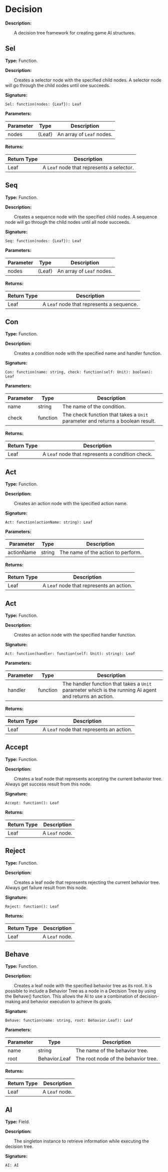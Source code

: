 
# Decision

**Description:**

&emsp;&emsp;A decision tree framework for creating game AI structures.

## Sel

**Type:** Function.

**Description:**

&emsp;&emsp;Creates a selector node with the specified child nodes.
A selector node will go through the child nodes until one succeeds.

**Signature:**
```tl
Sel: function(nodes: {Leaf}): Leaf
```

**Parameters:**

| Parameter | Type | Description |
| --- | --- | --- |
| nodes | {Leaf} | An array of `Leaf` nodes. |

**Returns:**

| Return Type | Description |
| --- | --- |
| Leaf | A `Leaf` node that represents a selector. |

## Seq

**Type:** Function.

**Description:**

&emsp;&emsp;Creates a sequence node with the specified child nodes.
A sequence node will go through the child nodes until all node succeeds.

**Signature:**
```tl
Seq: function(nodes: {Leaf}): Leaf
```

**Parameters:**

| Parameter | Type | Description |
| --- | --- | --- |
| nodes | {Leaf} | An array of `Leaf` nodes. |

**Returns:**

| Return Type | Description |
| --- | --- |
| Leaf | A `Leaf` node that represents a sequence. |

## Con

**Type:** Function.

**Description:**

&emsp;&emsp;Creates a condition node with the specified name and handler function.

**Signature:**
```tl
Con: function(name: string, check: function(self: Unit): boolean): Leaf
```

**Parameters:**

| Parameter | Type | Description |
| --- | --- | --- |
| name | string | The name of the condition. |
| check | function | The check function that takes a `Unit` parameter and returns a boolean result. |

**Returns:**

| Return Type | Description |
| --- | --- |
| Leaf | A `Leaf` node that represents a condition check. |

## Act

**Type:** Function.

**Description:**

&emsp;&emsp;Creates an action node with the specified action name.

**Signature:**
```tl
Act: function(actionName: string): Leaf
```

**Parameters:**

| Parameter | Type | Description |
| --- | --- | --- |
| actionName | string | The name of the action to perform. |

**Returns:**

| Return Type | Description |
| --- | --- |
| Leaf | A `Leaf` node that represents an action. |

## Act

**Type:** Function.

**Description:**

&emsp;&emsp;Creates an action node with the specified handler function.

**Signature:**
```tl
Act: function(handler: function(self: Unit): string): Leaf
```

**Parameters:**

| Parameter | Type | Description |
| --- | --- | --- |
| handler | function | The handler function that takes a `Unit` parameter which is the running AI agent and returns an action. |

**Returns:**

| Return Type | Description |
| --- | --- |
| Leaf | A `Leaf` node that represents an action. |

## Accept

**Type:** Function.

**Description:**

&emsp;&emsp;Creates a leaf node that represents accepting the current behavior tree.
Always get success result from this node.

**Signature:**
```tl
Accept: function(): Leaf
```

**Returns:**

| Return Type | Description |
| --- | --- |
| Leaf | A `Leaf` node. |

## Reject

**Type:** Function.

**Description:**

&emsp;&emsp;Creates a leaf node that represents rejecting the current behavior tree.
Always get failure result from this node.

**Signature:**
```tl
Reject: function(): Leaf
```

**Returns:**

| Return Type | Description |
| --- | --- |
| Leaf | A `Leaf` node. |

## Behave

**Type:** Function.

**Description:**

&emsp;&emsp;Creates a leaf node with the specified behavior tree as its root.
It is possible to include a Behavior Tree as a node in a Decision Tree by using the Behave() function. This allows the AI to use a combination of decision-making and behavior execution to achieve its goals.

**Signature:**
```tl
Behave: function(name: string, root: Behavior.Leaf): Leaf
```

**Parameters:**

| Parameter | Type | Description |
| --- | --- | --- |
| name | string | The name of the behavior tree. |
| root | Behavior.Leaf | The root node of the behavior tree. |

**Returns:**

| Return Type | Description |
| --- | --- |
| Leaf | A `Leaf` node. |

## AI

**Type:** Field.

**Description:**

&emsp;&emsp;The singleton instance to retrieve information while executing the decision tree.

**Signature:**
```tl
AI: AI
```
